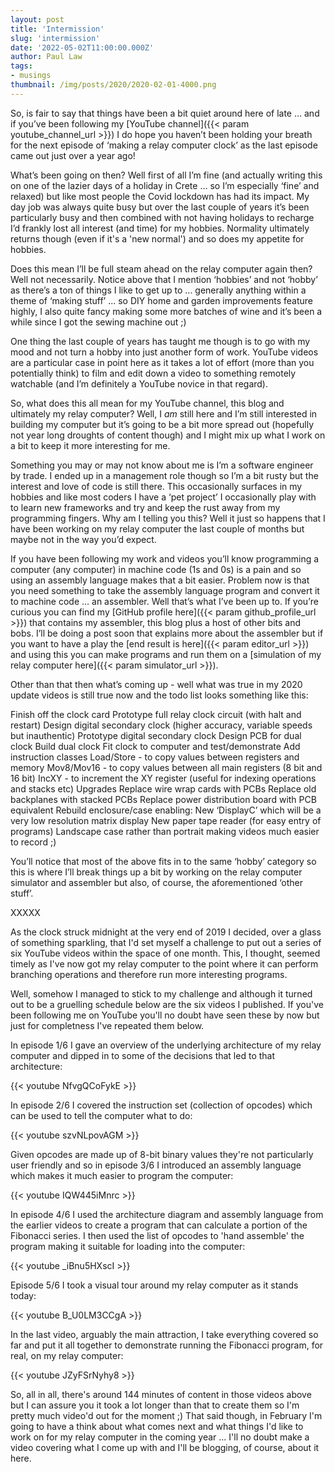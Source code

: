 ```yaml
---
layout: post
title: 'Intermission'
slug: 'intermission'
date: '2022-05-02T11:00:00.000Z'
author: Paul Law
tags:
- musings
thumbnail: /img/posts/2020/2020-02-01-4000.png
---
```


So, is fair to say that things have been a bit quiet around here of late … and if you’ve been following my 
[YouTube channel]({{< param youtube_channel_url >}}) I do hope you haven’t been holding your breath for the 
next episode of ‘making a relay computer clock’ as the last episode came out just over a year ago!

What’s been going on then? Well first of all I’m fine (and actually writing this on one of the lazier days of 
a holiday in Crete … so I’m especially ‘fine’ and relaxed) but like most people the Covid lockdown has had its 
impact. My day job was always quite busy but over the last couple of years it’s been particularly busy and then 
combined with not having holidays to recharge I’d frankly lost all interest (and time) for my hobbies. Normality 
ultimately returns though (even if it's a 'new normal') and so does my appetite for hobbies. 

Does this mean I’ll be full steam ahead on the relay computer again then? Well not necessarily. Notice above that I 
mention ‘hobbies’ and not ‘hobby’ as there’s a ton of things I like to get up to ... generally anything within a theme 
of ‘making stuff’ ... so DIY home and garden improvements feature highly, I also quite fancy making some more batches 
of wine and it’s been a while since I got the sewing machine out ;)

One thing the last couple of years has taught me though is to go with my mood and not turn a hobby into just another 
form of work. YouTube videos are a particular case in point here as it takes a lot of effort (more than you potentially 
think) to film and edit down a video to something remotely watchable (and I’m definitely a YouTube novice in that 
regard). 

So, what does this all mean for my YouTube channel, this blog and ultimately my relay computer? Well, I _am_ still 
here and I’m still interested in building my computer but it’s going to be a bit more spread out (hopefully not
year long droughts of content though) and I might mix up what I work on a bit to keep it more interesting for me.

Something you may or may not know about me is I’m a software engineer by trade. I ended up in a management role 
though so I’m a bit rusty but the interest and love of code is still there. This occasionally surfaces in my 
hobbies and like most coders I have a ‘pet project’ I occasionally play with to learn new frameworks and try and 
keep the rust away from my programming fingers. Why am I telling you this? Well it just so happens that I have been 
working on my relay computer the last couple of months but maybe not in the way you’d expect. 

If you have been following my work and videos you’ll know programming a computer (any computer) in machine code 
(1s and 0s) is a pain and so using an assembly language makes that a bit easier. Problem now is that you need 
something to take the assembly language program and convert it to machine code … an assembler. Well that’s what 
I’ve been up to. If you’re curious you can find my [GitHub profile here]({{< param github_profile_url >}}) 
that contains my assembler, this blog plus a host of other bits and bobs. I’ll be doing a post soon that explains 
more about the assembler but if you want to have a play the [end result is here]({{< param editor_url >}}) and using 
this you can make programs and run them on a [simulation of my relay computer here]({{< param simulator_url >}}). 

Other than that then what’s coming up - well what was true in my 2020 update videos is still true now and the todo list looks something like this:

Finish off the clock card
Prototype full relay clock circuit (with halt and restart)
Design digital secondary clock (higher accuracy, variable speeds but inauthentic)
Prototype digital secondary clock
Design PCB for dual clock
Build dual clock
Fit clock to computer and test/demonstrate
Add instruction classes
Load/Store - to copy values between registers and memory
Mov8/Mov16 - to copy values between all main registers (8 bit and 16 bit)
IncXY - to increment the XY register (useful for indexing operations and stacks etc)
Upgrades
Replace wire wrap cards with PCBs
Replace old backplanes with stacked PCBs
Replace power distribution board with PCB equivalent
Rebuild enclosure/case enabling:
New ‘DisplayC’ which will be a very low resolution matrix display
New paper tape reader (for easy entry of programs)
Landscape case rather than portrait making videos much easier to record ;)

You’ll notice that most of the above fits in to the same ‘hobby’ category so this is where I’ll break things up a bit by working on the relay computer simulator and assembler but also, of course, the aforementioned ‘other stuff’. 


XXXXX

As the clock struck midnight at the very end of 2019 I decided, over a glass of something sparkling, that I'd set myself a
challenge to put out a series of six YouTube videos within the space of one month. This, I thought, seemed timely as I've now
got my relay computer to the point where it can perform branching operations and therefore run more interesting programs.

Well, somehow I managed to stick to my challenge and although it turned out to be a gruelling schedule below are the six
videos I published. If you've been following me on YouTube you'll no doubt have seen these by now but just for completness
I've repeated them below.

In episode 1/6 I gave an overview of the underlying architecture of my relay computer and dipped in to some of the decisions
that led to that architecture:

{{< youtube NfvgQCoFykE >}}

In episode 2/6 I covered the instruction set (collection of opcodes) which can be used to tell the computer what to do:

{{< youtube szvNLpovAGM >}}

Given opcodes are made up of 8-bit binary values they're not particularly user friendly and so in episode 3/6 I introduced an
assembly language which makes it much easier to program the computer:

{{< youtube IQW445iMnrc >}}

In episode 4/6 I used the architecture diagram and  assembly language from the earlier videos to create a program that can
calculate a portion of the Fibonacci series. I then used the list of opcodes to 'hand assemble' the program making it suitable
for loading into the computer:

{{< youtube _iBnu5HXscI >}}

Episode 5/6 I took a visual tour around my relay computer as it stands today:

{{< youtube B_U0LM3CCgA >}}

In the last video, arguably the main attraction, I take everything covered so far and put it all together to demonstrate
running the Fibonacci program, for real, on my relay computer:

{{< youtube JZyFSrNyhy8 >}}

So, all in all, there's around 144 minutes of content in those videos above but I can assure you it took a lot longer than
that to create them so I'm pretty much video'd out for the moment ;) That said though, in February I'm going to have a think
about what comes next and what things I'd like to work on for my relay computer in the coming year ... I'll no doubt make a
video covering what I come up with and I'll be blogging, of course, about it here.
